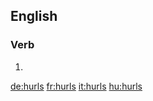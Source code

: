 ==English==

===Verb===
{{head|en}}

# {{en-third-person singular of|hurl}}

[[de:hurls]]
[[fr:hurls]]
[[it:hurls]]
[[hu:hurls]]